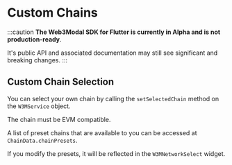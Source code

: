 # Custom Chains

:::caution
**The Web3Modal SDK for Flutter is currently in Alpha and is not production-ready**.

It's public API and associated documentation may still see significant and breaking changes.
:::

## Custom Chain Selection

You can select your own chain by calling the `setSelectedChain` method on the `W3MService` object.

The chain must be EVM compatible.

A list of preset chains that are available to you can be accessed at `ChainData.chainPresets`.

If you modify the presets, it will be reflected in the `W3MNetworkSelect` widget.